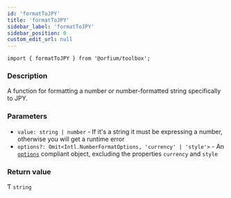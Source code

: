 ```yaml
---
id: 'formatToJPY'
title: 'formatToJPY'
sidebar_label: 'formatToJPY'
sidebar_position: 0
custom_edit_url: null
---
```


`import { formatToJPY } from '@orfium/toolbox';`

### Description

A function for formatting a number or number-formatted string specifically to JPY.

### Parameters

- `value: string | number` - If it's a string it must be expressing a number, otherwise you will get a runtime error
- `options?: Omit<Intl.NumberFormatOptions, 'currency' | 'style'>` - An [`options`](https://developer.mozilla.org/en-US/docs/Web/JavaScript/Reference/Global_Objects/Intl/NumberFormat/NumberFormat#options) compliant object, excluding the properties `currency` and `style`

### Return value

Ƭ `string`
